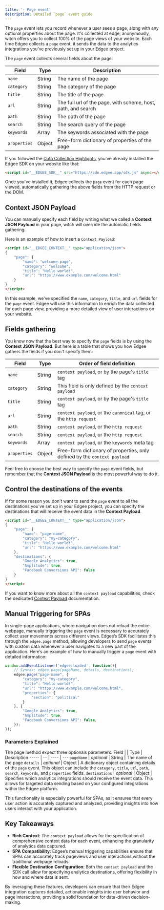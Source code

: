 ```yaml
---
title: '- Page event'
description: Detailed `page` event guide
---
```


The `page` event lets you record whenever a user sees a page, along with any optional properties about the page.
It's collected at edge, anonymously, witch offers you to collect 100% of the page views of your website.
Each time Edgee collects a `page` event, it sends the data to the analytics integrations you've previously set up in your Edgee project.

The `page` event collects several fields about the page:

Field | Type | Description
----- | ---- | ---
`name` | String | The name of the page
`category` | String | The category of the page
`title` | String | The title of the page
`url` | String | The full url of the page, with scheme, host, path, and search
`path` | String | The path of the page
`search` | String | The search query of the page
`keywords` | Array | The keywords associated with the page
`properties` | Object | Free-form dictionary of properties of the page

If you followed the [Data Collection Highlights](/services/data-collection/overview), you've already installed the Edgee SDK on your website like that:
```html
<script id="__EDGEE_SDK__" src="https://cdn.edgee.app/sdk.js" async></script>
```

Once you've installed it, Edgee collects the `page` event for each page viewed, automatically gathering the above fields from the HTTP request or the DOM.

## Context JSON Payload

You can manually specify each field by writing what we called a **Context JSON Payload** in your page, witch will override the automatic fields gathering.

Here is an example of how to insert a `Context Payload`:
```html
<script id="__EDGEE_CONTEXT__" type="application/json">
{
    "page": {
        "name": "welcome-page",
        "category": "welcome",
        "title": "Hello world!",
        "url": "https://www.example.com/welcome.html"
    }
}
</script>
```

In this example, we've specified the `name`, `category`, `title`, and `url` fields for the `page` event. 
Edgee will use this information to enrich the data collected for each page view, providing a more detailed view of user interactions on your website.

## Fields gathering

You know now that the best way to specify the `page` fields is by using the **Context JSON Payload**. 
But here is a table that shows you how Edgee gathers the fields if you don't specify them:

Field | Type | Order of field definition
----- | ---- | --------------------------
`name` | String | `context payload`, or by the page's `title` tag
`category` | String | This field is only defined by the `context payload`
`title` | String | `context payload`, or by the page's `title` tag
`url` | String | `context payload`, or the `canonical` tag, or the `http request`
`path` | String | `context payload`, or the `http request`
`search` | String | `context payload`, or the `http request`
`keywords` | Array | `context payload`, or the `keywords` meta tag
`properties` | Object | Free-form dictionary of properties, only defined by the `context payload`

Feel free to choose the best way to specify the `page` event fields, but remember that the **Context JSON Payload** is the most powerful way to do it.

## Control the destinations of the events

If for some reason you don't want to send the `page` event to all the destinations you've set up in your Edgee project, 
you can specify the destinations that will receive the event data in the **Context Payload**.

```html
<script id="__EDGEE_CONTEXT__" type="application/json">
{
    "page": {
        "name": "page-name",
        "category": "my-category",
        "title": "Hello world!",
        "url": "https://www.example.com/welcome.html"
    },
    "destinations": {
        "Google Analytics": true,
        "Amplitude": true,
        "Facebook Conversions API": false
    }
}
</script>
```

If you want to know more about all the `context payload` capabilities, check the dedicated [Context Payload](/services/data-collection/context-payload) documentation.

## Manual Triggering for SPAs

In single-page applications, where navigation does not reload the entire webpage, manually triggering the `page` event 
is necessary to accurately collect user movements across different views. Edgee’s SDK facilitates this through 
the `edgee.page` method, allowing developers to send `page` events with custom data whenever a user navigates to a 
new part of the application. Here’s an example of how to manually trigger a `page` event with detailed information:

```javascript
window.addEventListener('edgee:loaded', function(){
    // Syntax: edgee.page(pageName, details, destinations);
    edgee.page("page-name", {
        "category": "my-category",
        "title": "Hello world!",
        "url": "https://www.example.com/welcome.html",
        "properties": {
            "section": "political"
        }
    }, {
        "Google Analytics": true,
        "Amplitude": true,
        "Facebook Conversions API": false,
    });
});
```

### Parameters Explained

The page method expect three optionals parameters:
Field |    | Type | Description
----- | -- | ---- | ---
`pageName` | _optional_ | String | The name of the page
`details` | _optional_ | Object | A dictionary object containing details of the `page` event. This object can include the `category`, `title`, `url`, `path`, `search`, `keywords`, and `properties` fields.
`destinations` | _optional_ | Object | Specifies which analytics integrations should receive the event data. This allows for targeted data sending based on your configured integrations within the Edgee platform.

This functionality is especially powerful for SPAs, as it ensures that every user action is accurately 
captured and analyzed, providing insights into how users interact with your application.

## Key Takeaways

- **Rich Context**: The `context payload` allows for the specification of comprehensive context data for each event, enhancing the granularity of analytics data captured.
- **SPA Compatibility**: Edgee’s manual triggering capabilities ensure that SPAs can accurately track pageviews and user interactions without the traditional webpage reloads.
- **Flexible Destination Configuration**: Both the `context payload` and the SDK call allow for specifying analytics destinations, offering flexibility in how and where data is sent.

By leveraging these features, developers can ensure that their Edgee integration captures detailed, actionable insights into user behavior 
and page interactions, providing a solid foundation for data-driven decision-making.

